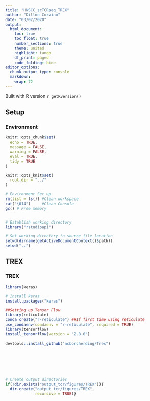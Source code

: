 ```yaml
---
title: "HNSCC_scTCRseq_TREX"
author: "Dillon Corvino"
date: "03/02/2020"
output:
  html_document:
    toc: true
    toc_float: true
    number_sections: true
    theme: united
    highlight: tango
    df_print: paged
    code_folding: hide
editor_options: 
  chunk_output_type: console
  markdown: 
    wrap: 72
---
```




Built with R version `r getRversion()`

## Setup {.tabset}

### Environment
```r
knitr::opts_chunk$set(
  echo = TRUE,
  message = FALSE,
  warning = FALSE,  
  eval = TRUE, 
  tidy = TRUE
)

knitr::opts_knit$set(
  root.dir = "../"
)

# Environment Set up
rm(list = ls()) #Clean workspace
cat("\014")     #Clean Console
gc() # Free memory


# Establish working directory
library("rstudioapi")

# Set working directory to source file location
setwd(dirname(getActiveDocumentContext()$path))
setwd("..")


```



## TREX{.tabset}

### TREX
```r

library(keras)

# Install keras
install.packages("keras")

##Setting up Tensor Flow
library(reticulate)
conda_create("r-reticulate") ##If first time using reticulate
use_condaenv(condaenv = "r-reticulate", required = TRUE)
library(tensorflow)
install_tensorflow(version = "2.8.0")

devtools::install_github("ncborcherding/Trex")







# Create output directories
if(!dir.exists("output_tcr/figures/TREX")){
  dir.create("output_tcr/figures/TREX",
             recursive = TRUE)}

```
